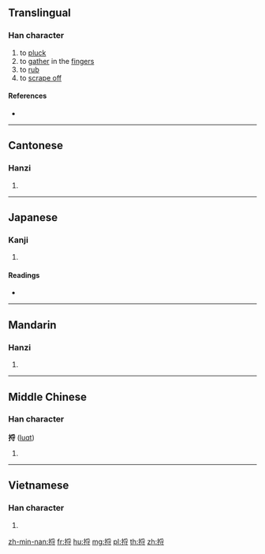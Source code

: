 ==Translingual==

===Han character===
{{Han char|rn=64|rad=手|as=07|sn=10|four=52043|canj=QBDI|ids=⿰扌寽}}

# to [[pluck]]
# to [[gather]] in the [[finger]]s
# to [[rub]]
# to [[scrape off]]

====References====
* {{Han ref|kx=0433.170|dkj=12140|dj=0782.260|hdz=31885.050|uh=634B|ud=25419|bh=D1BB|bd=53691}}

----

==Cantonese==

===Hanzi===
{{yue-hanzi|jyut=lyut3|y=lyut3}}

# {{defn|lang=yue|sort=手07}}

----

==Japanese==

===Kanji===
{{ja-kanji|grade=|rs=手07}}

# {{defn|lang=ja|sort=手07}}

====Readings====
* {{ja-readings|on=[[らつ]] (ratsu), [[らち]] (rachi), [[れつ]] (retsu), [[れち]] (rechi)|kun=[[とる]] (toru)}}

----

==Mandarin==

===Hanzi===
{{cmn-hanzi|pin=[[lǚ]] ([[lü3]]), [[luō]] ([[luo1]]), [[lè]] ([[le4]])|wg=lü<sup>3</sup>, lo<sup>1</sup>, le<sup>4</sup>}}

# {{defn|lang=cmn|sort=手07}}

----

==Middle Chinese==

===Han character===
'''捋''' ([[luɑt]])<!--note: the vowel ɑ is an IPA symbol, and, as such, is different from a.-->

# {{defn|lang=ltc|sort=手07}}

----

==Vietnamese==

===Han character===
{{vi-hantu|[[liệt]], [[loát]], [[lư]]|rs=手07}}

# {{defn|lang=vi|sort=手07}}

[[zh-min-nan:捋]]
[[fr:捋]]
[[hu:捋]]
[[mg:捋]]
[[pl:捋]]
[[th:捋]]
[[zh:捋]]